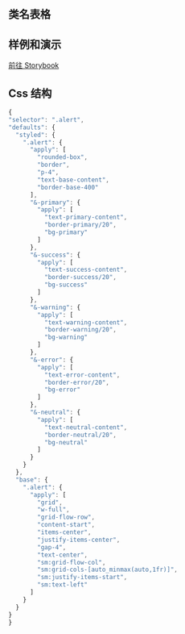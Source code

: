 
## 类名表格

<CssTable name="alert" />

## 样例和演示

[前往 Storybook](https://story.ui.icebreaker.top/?path=/docs/feedback-alert--docs)

## Css 结构

```js
{
"selector": ".alert",
"defaults": {
  "styled": {
    ".alert": {
      "apply": [
        "rounded-box",
        "border",
        "p-4",
        "text-base-content",
        "border-base-400"
      ],
      "&-primary": {
        "apply": [
          "text-primary-content",
          "border-primary/20",
          "bg-primary"
        ]
      },
      "&-success": {
        "apply": [
          "text-success-content",
          "border-success/20",
          "bg-success"
        ]
      },
      "&-warning": {
        "apply": [
          "text-warning-content",
          "border-warning/20",
          "bg-warning"
        ]
      },
      "&-error": {
        "apply": [
          "text-error-content",
          "border-error/20",
          "bg-error"
        ]
      },
      "&-neutral": {
        "apply": [
          "text-neutral-content",
          "border-neutral/20",
          "bg-neutral"
        ]
      }
    }
  },
  "base": {
    ".alert": {
      "apply": [
        "grid",
        "w-full",
        "grid-flow-row",
        "content-start",
        "items-center",
        "justify-items-center",
        "gap-4",
        "text-center",
        "sm:grid-flow-col",
        "sm:grid-cols-[auto_minmax(auto,1fr)]",
        "sm:justify-items-start",
        "sm:text-left"
      ]
    }
  }
}
}
```